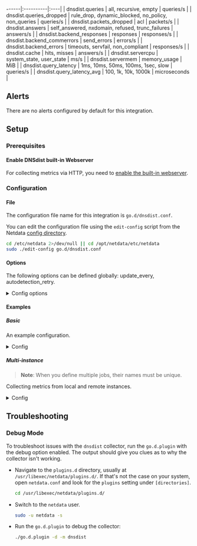 ------|:----------|:----|
| dnsdist.queries | all, recursive, empty | queries/s |
| dnsdist.queries_dropped | rule_drop, dynamic_blocked, no_policy, non_queries | queries/s |
| dnsdist.packets_dropped | acl | packets/s |
| dnsdist.answers | self_answered, nxdomain, refused, trunc_failures | answers/s |
| dnsdist.backend_responses | responses | responses/s |
| dnsdist.backend_commerrors | send_errors | errors/s |
| dnsdist.backend_errors | timeouts, servfail, non_compliant | responses/s |
| dnsdist.cache | hits, misses | answers/s |
| dnsdist.servercpu | system_state, user_state | ms/s |
| dnsdist.servermem | memory_usage | MiB |
| dnsdist.query_latency | 1ms, 10ms, 50ms, 100ms, 1sec, slow | queries/s |
| dnsdist.query_latency_avg | 100, 1k, 10k, 1000k | microseconds |



## Alerts

There are no alerts configured by default for this integration.


## Setup

### Prerequisites

#### Enable DNSdist built-in Webserver

For collecting metrics via HTTP, you need to [enable the built-in webserver](https://dnsdist.org/guides/webserver.html).



### Configuration

#### File

The configuration file name for this integration is `go.d/dnsdist.conf`.


You can edit the configuration file using the `edit-config` script from the
Netdata [config directory](/docs/configuring/configuration#the-netdata-config-directory).

```bash
cd /etc/netdata 2>/dev/null || cd /opt/netdata/etc/netdata
sudo ./edit-config go.d/dnsdist.conf
```
#### Options

The following options can be defined globally: update_every, autodetection_retry.


<details><summary>Config options</summary>

| Name | Description | Default | Required |
|:----|:-----------|:-------|:--------:|
| update_every | Data collection frequency. | 1 | no |
| autodetection_retry | Recheck interval in seconds. Zero means no recheck will be scheduled. | 0 | no |
| url | Server URL. | http://127.0.0.1:8083 | yes |
| username | Username for basic HTTP authentication. |  | no |
| password | Password for basic HTTP authentication. |  | no |
| proxy_url | Proxy URL. |  | no |
| proxy_username | Username for proxy basic HTTP authentication. |  | no |
| proxy_password | Password for proxy basic HTTP authentication. |  | no |
| timeout | HTTP request timeout. | 1 | no |
| method | HTTP request method. | GET | no |
| body | HTTP request body. |  | no |
| headers | HTTP request headers. |  | no |
| not_follow_redirects | Redirect handling policy. Controls whether the client follows redirects. | no | no |
| tls_skip_verify | Server certificate chain and hostname validation policy. Controls whether the client performs this check. | no | no |
| tls_ca | Certification authority that the client uses when verifying the server's certificates. |  | no |
| tls_cert | Client tls certificate. |  | no |
| tls_key | Client tls key. |  | no |

</details>

#### Examples

##### Basic

An example configuration.

<details><summary>Config</summary>

```yaml
jobs:
  - name: local
    url: http://127.0.0.1:8083
    headers:
      X-API-Key: your-api-key # static pre-shared authentication key for access to the REST API (api-key).

```
</details>

##### Multi-instance

> **Note**: When you define multiple jobs, their names must be unique.

Collecting metrics from local and remote instances.


<details><summary>Config</summary>

```yaml
jobs:
  - name: local
    url: http://127.0.0.1:8083
    headers:
      X-API-Key: 'your-api-key' # static pre-shared authentication key for access to the REST API (api-key).

  - name: remote
    url: http://203.0.113.0:8083
    headers:
      X-API-Key: 'your-api-key'

```
</details>



## Troubleshooting

### Debug Mode

To troubleshoot issues with the `dnsdist` collector, run the `go.d.plugin` with the debug option enabled. The output
should give you clues as to why the collector isn't working.

- Navigate to the `plugins.d` directory, usually at `/usr/libexec/netdata/plugins.d/`. If that's not the case on
  your system, open `netdata.conf` and look for the `plugins` setting under `[directories]`.

  ```bash
  cd /usr/libexec/netdata/plugins.d/
  ```

- Switch to the `netdata` user.

  ```bash
  sudo -u netdata -s
  ```

- Run the `go.d.plugin` to debug the collector:

  ```bash
  ./go.d.plugin -d -m dnsdist
  ```


